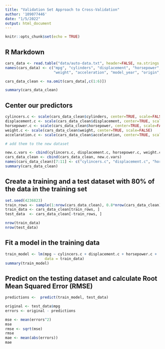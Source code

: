 ```yaml
---
title: "Validation Set Approach to Cross-Validation"
author: '109077446'
date: "1/5/2022"
output: html_document
---
```


```r
knitr::opts_chunk$set(echo = TRUE)
```

## R Markdown

```r
cars_data <- read.table("data/auto-data.txt", header=FALSE, na.strings = "?")
names(cars_data) <- c("mpg", "cylinders", "displacement", "horsepower", 
                      "weight", "acceleration", "model_year", "origin", "car_name")

cars_data_clean <- na.omit(cars_data[,c(1:6)])

summary(cars_data_clean)

```


## Center our predictors
```r
cylincers.c <- scale(cars_data_clean$cylinders, center=TRUE, scale=FALSE)
displacement.c <- scale(cars_data_clean$displacement, center=TRUE, scale=FALSE)
horsepower.c <- scale(cars_data_clean$horsepower, center=TRUE, scale=FALSE)
weight.c <- scale(cars_data_clean$weight, center=TRUE, scale=FALSE)
accelaration.c <- scale(cars_data_clean$acceleration, center=TRUE, scale=FALSE)

# add them to the new dataset

new.c.vars <- cbind(cylincers.c, displacement.c, horsepower.c, weight.c, accelaration.c )
cars_data_clean <- cbind(cars_data_clean, new.c.vars)
names(cars_data_clean)[7:11] <- c("cylincers.c", "displacement.c", "horsepower.c", "weight.c", "accelaration.c")
summary(cars_data_clean)

```
## Create a training and a test dataset with 80% of the data in the training set
```r
set.seed(4236823)
train_rows <- sample(1:nrow(cars_data_clean), 0.8*nrow(cars_data_clean))
train_data <- cars_data_clean[train_rows, ]
test_data  <- cars_data_clean[-train_rows, ]

nrow(train_data)
nrow(test_data)
```

## Fit a model in the training data

```r

train_model <- lm(mpg ~ cylincers.c + displacement.c + horsepower.c +  weight.c + accelaration.c, 
                  data = train_data)
summary(train_model)
```
## Predict on the testing dataset and calculate Root Mean Squared Error (RMSE)

```r
predictions <-  predict(train_model, test_data)

original <- test_data$mpg
errors <- original - predictions

mse <- mean(errors^2)
mse
rmse <- sqrt(mse)
rmse
mae <- mean(abs(errors))
mae
```


